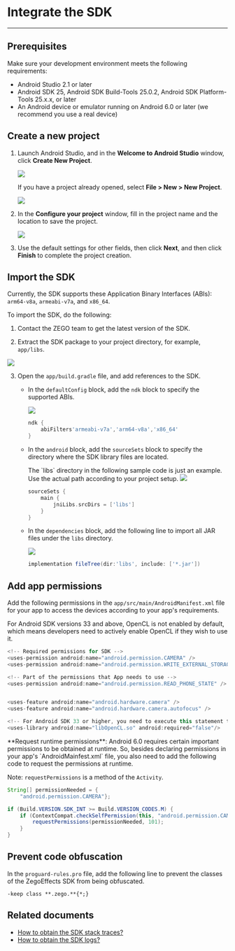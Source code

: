 # Integrate the SDK

---

## Prerequisites

Make sure your development environment meets the following requirements:
- Android Studio 2.1 or later
- Android SDK 25, Android SDK Build-Tools 25.0.2, Android SDK Platform-Tools 25.x.x, or later
- An Android device or emulator running on Android 6.0 or later (we recommend you use a real device)

## Create a new project

1. Launch Android Studio, and in the **Welcome to Android Studio** window, click **Create New Project**. 

   <Frame width="512" height="auto" caption=""><img src="https://storage.zego.im/sdk-doc/Pics/ZegoEffects/Android/android_studio_welcome.png" /></Frame>

   If you have a project already opened, select **File > New > New Project**.

   <Frame width="512" height="auto" caption=""><img src="https://storage.zego.im/sdk-doc/Pics/Android/ZegoLiveRoom/ZegoLiveRoom-IntegrationGuide/3.1-new_project-1.png" /></Frame>

2. In the **Configure your project** window, fill in the project name and the location to save the project.  
   <Frame width="512" height="auto" caption=""><img src="https://storage.zego.im/sdk-doc/Pics/Android/ZegoLiveRoom/ZegoLiveRoom-IntegrationGuide/3.1-new_project-2.png" /></Frame>

3. Use the default settings for other fields,  then click **Next**, and then click **Finish** to complete the project creation.

## Import the SDK

Currently, the SDK supports these Application Binary Interfaces (ABIs): `arm64-v8a`, `armeabi-v7a`, and `x86_64`. 

To import the SDK, do the following:

1. Contact the ZEGO team to get the latest version of the SDK.

2. Extract the SDK package to your project directory, for example,  `app/libs`.  
<Frame width="512" height="auto" caption=""><img src="https://storage.zego.im/sdk-doc/Pics/AI_Vision/QuickStarts/integration_Android_1.png" /></Frame>

3. Open the `app/build.gradle` file, and add references to the SDK.
   
    * In the `defaultConfig` block, add the `ndk` block to specify the supported ABIs.  
      <Frame width="512" height="auto" caption=""><img src="https://storage.zego.im/sdk-doc/Pics/AI_Vision/QuickStarts/integration_Android_2.png" /></Frame>
    
      ```gradle
      ndk {
          abiFilters'armeabi-v7a','arm64-v8a','x86_64'
      }
      ```
    
    * In the `android` block, add the `sourceSets` block to specify the directory where the SDK library files are located.
    
      <Note title="Note">
      The `libs` directory in the following sample code is just an example. Use the actual path according to your project setup.
      </Note>
      
      <Frame width="512" height="auto"><img src="https://storage.zego.im/sdk-doc/Pics/Android/ZegoLiveRoom/ZegoLiveRoom-IntegrationGuide/3_2_insert_sourceSets_node_2.png" /></Frame>
      
      ```gradle
      sourceSets {
          main {
              jniLibs.srcDirs = ['libs']
          }
      }
      ```
    
    * In the `dependencies` block, add the following line to import all JAR files under the `libs` directory.
    
      <Frame width="512" height="auto" caption=""><img src="https://storage.zego.im/sdk-doc/Pics/Android/ZegoLiveRoom/ZegoLiveRoom-IntegrationGuide/3_2_insert_sourceSets_node_3.png" /></Frame>
    
      ```gradle
      implementation fileTree(dir:'libs', include: ['*.jar'])
      ```


## Add app permissions

Add the following permissions in the `app/src/main/AndroidManifest.xml` file for your app to access the devices according to your app's requirements.

<Warning title="Warning">
For Android SDK versions 33 and above, OpenCL is not enabled by default, which means developers need to actively enable OpenCL if they wish to use it.
</Warning>

```java
<!-- Required permissions for SDK -->
<uses-permission android:name="android.permission.CAMERA" />
<uses-permission android:name="android.permission.WRITE_EXTERNAL_STORAGE" />

<!-- Part of the permissions that App needs to use -->
<uses-permission android:name="android.permission.READ_PHONE_STATE" />


<uses-feature android:name="android.hardware.camera" />
<uses-feature android:name="android.hardware.camera.autofocus" />

<!-- For Android SDK 33 or higher, you need to execute this statement to enable OpenCL-->
<uses-library android:name="libOpenCL.so" android:required="false"/>
```

<Warning title="Warning">
**Request runtime permissions**: Android 6.0 requires certain important permissions to be obtained at runtime. So, besides declaring permissions in your app's `AndroidMainfest.xml` file, you also need to add the following code to request the permissions at runtime. 

Note: `requestPermissions` is a method of the `Activity`.
</Warning>

```java
String[] permissionNeeded = {
    "android.permission.CAMERA"};

if (Build.VERSION.SDK_INT >= Build.VERSION_CODES.M) {
    if (ContextCompat.checkSelfPermission(this, "android.permission.CAMERA") != PackageManager.PERMISSION_GRANTED) {
        requestPermissions(permissionNeeded, 101);
    }
}
```
## Prevent code obfuscation

In the `proguard-rules.pro` file, add the following line to prevent the classes of the ZegoEffects SDK from being obfuscated.

```
-keep class **.zego.**{*;}
```

## Related documents

- [How to obtain the SDK stack traces?](https://docs.zegocloud.com/faq/AI_Stack_en)
- [How to obtain the SDK logs?](https://docs.zegocloud.com/faq/AI_log_en)
